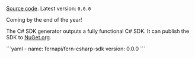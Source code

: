 [Source code](https://github.com/fern-api/fern-csharp).
Latest version: `0.0.0`

<Callout intent = "tip">
Coming by the end of the year! 
</Callout>

<br />

The C# SDK generator outputs a fully functional C#
SDK. It can publish the SDK to [NuGet.org](https://www.nuget.org).

<CodeBlock title="generators.yml">
```yaml
- name: fernapi/fern-csharp-sdk
  version: 0.0.0
```
</CodeBlock>
